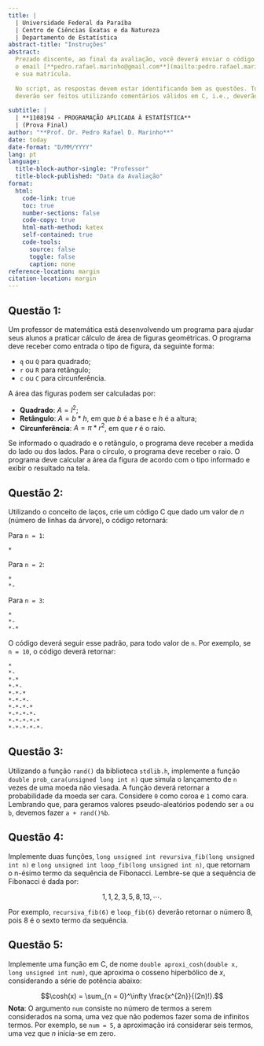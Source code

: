 ```yaml
---
title: |
  | Universidade Federal da Paraíba
  | Centro de Ciências Exatas e da Natureza
  | Departamento de Estatística
abstract-title: "Instruções"
abstract: 
  Prezado discente, ao final da avaliação, você deverá enviar o código C para o
  o email [**pedro.rafael.marinho@gmail.com**](mailto:pedro.rafael.mariho@gmail.com). No título do email deverá constar o seu nome
  e sua matrícula. 
  
  No script, as respostas devem estar identificando bem as questões. Todos os comentários
  deverão ser feitos utilizando comentários válidos em C, i.e., deverão utilizar `/**/`. 
  
subtitle: |
  | **1108194 - PROGRAMAÇÃO APLICADA À ESTATÍSTICA**
  | (Prova Final)
author: "**Prof. Dr. Pedro Rafael D. Marinho**"
date: today
date-format: "D/MM/YYYY"
lang: pt
language: 
  title-block-author-single: "Professor"
  title-block-published: "Data da Avaliação"
format:
  html:
    code-link: true
    toc: true
    number-sections: false
    code-copy: true
    html-math-method: katex
    self-contained: true
    code-tools:
      source: false
      toggle: false
      caption: none
reference-location: margin
citation-location: margin
---
```


<!-- ::: callout-note -->

<!-- # Algumas observações importantes -->

<!-- \ -->

<!-- As soluções que fiz usam unica e exclusivamente conceitos de estruturas de dados de R e funções que encontram-se nos slides. Por motivos óbvios, isso em nada impede que você escolha em utilizar outros conceitos que foram ministrados em sala de aula.\ -->

<!-- \ -->

<!-- Além disso, as soluções que fiz não são as melhores soluções. Existe formas mais elegantes de resolver os problemas. Porém, a ideia aqui é utilizar os conceitos congruentes aos assuntos da primeira avaliação. -->

<!-- 1.  O operador `|>` (operador de pipe) que utilizo nas soluções não são condições necessárias para resolver as questões de prova. Onde tiver `obj |> funcao()` você poderá substituir por `funcao(obj)`; -->

<!-- 2.  A biblioteca `dplyr` que é carregada, por exemplo, na questão 5, onde sugiro que seja feito `library(dplyr)` não era objeto de estudo, i.e., você para resolver as questões não precisava conhecer **NADA** da `dplyr`. O uso dela, aqui, se deve unica e exclusivamente para carregar o conjunto de dados `starwars`. Porém, soluções que utilizaram o `dplyr` são aceitas, haja vista que falei sobre esse pacote em sala de aula; -->

<!-- 3.  Sugiro fortemente que estudem as soluções. -->

<!-- ::: -->

<!-- ## Questão 1: -->

<!-- *Escreva um programa em C que solicite três notas de um aluno e informe a média das três avaliações. Além disso, o programa deverá informar se o aluno foi aprovado, reprovado ou terá direito a fazer uma prova final. Em caso do aluno ir para final, informe quanto ele deverá obter na final para se considerar -->
<!-- aprovado na disciplina. **Regra**: O aluno será considerado aprovado se tiver a média aritmética das três avaliações maior ou igual à sete. Se a média for menor que 4, o aluno será reprovado sem o direito de fazer o exame final. Já no caso da média aritmética esteja no intervalo $[4,7)$ o aluno poderá fazer um exame final. Nessa última situação, a nota final assumirá peso 4 e a média aritmética das três primeiras avaliações assumirá o peso 6. Se o aluno obter uma média ponderada maior ou igual à 5.0 ele estará aprovado.* -->


<!-- ## Questão 2: -->

<!-- *Imagine que você está escrevendo um programa para uma loja que vende camisetas. Cada camiseta tem um preço base, mas o preço final pode variar dependendo do tamanho da camiseta. As camisetas tamanho P têm um desconto de $10\%$ no preço, as camisetas tamanho M têm um desconto de $5\%$ e as camisetas tamanho G não têm desconto. Escreva um programa em C que leia o tamanho da camiseta e o preço base da mesma (preço sem desconto). Em seguida, o programa deve calcular o preço final da camiseta, levando em consideração o desconto de acordo com o tamanho da camiseta. O programa deverá imprimir em tela o preço base, o tamanho da camiseta e o valor final.* -->

<!-- ## Questão 3: -->

<!-- *Você está desenvolvendo um sistema de votação para uma eleição municipal e precisa implementar a lógica de contagem de votos para determinar o resultado final. Nas eleições, existem apenas dois candidatos, a saber João e Maria. Seu programa deverá solicitar o número de votos de João, o número de votos de Maria e o número de votos nulos. O programa deverá retornar as informações preenchidas e o resultado do primeiro turno, que poderá ser:* -->

<!-- 1. *`Resultado: Joao venceu a eleicao!` - caso o candidato João tenha recebido mais votos que a candidata Maria e que a quantidade de votos nulos não ultrapasse $10\%$ do total de votos;* -->

<!-- 2. *`Resultado: Maria venceu a eleicao!` - caso a candidata Maria tenha recebido mais votos que o candidato João e que a quantidade de votos nulos não ultrapasse $10\%$ do total de votos;* -->

<!-- 3. *`Resultado: Haverá segundo turno!` - caso nenhum dos candidatos tenha recebido mais votos que o outro ou caso a quantidade de votos nulos ultrapasse $10\%$ do total de votos.* -->


<!-- ::: column-margin -->
<!-- ***Dica**: O percentual de votos nulos poderá ser obtido fazendo:* -->

<!-- $$\frac{(votosNulos \times 100)}{(votosJoao + votosMaria + votosNulos)}$$ -->
<!-- ::: -->

<!-- ## Questão 3: -->

<!-- *Um jogador de RPG (Role-Playing Game) está desenvolvendo um sistema para calcular o dano causado por um ataque com uma espada. O sistema deve considerar a força do personagem e a defesa do inimigo para calcular o dano final. A fórmula para calcular o dano encontra-se ao lado.* -->

<!-- ::: column-margin -->
<!-- *O **dano** é obtido por:* -->

<!-- $$dano = (forca - defesa) * 10$$  -->
<!-- ::: -->

<!-- *Se o resultado da fórmula for negativo, o dano final deve ser considerado como zero. Além disso, caso a força seja maior que a defesa, o ataque deve ser considerado como um golpe crítico e o dano final deve ser dobrado. O jogador precisa desenvolver um programa em C que recebe a força e a defesa como entrada e exibe os valores de força e defesa informados, além do dano final.* -->

## Questão 1:

Um professor de matemática está desenvolvendo um programa para ajudar seus alunos a praticar cálculo de área de figuras geométricas. O programa deve receber como entrada o tipo de figura, da seguinte forma:

+ `q` ou `Q` para quadrado;
+ `r` ou `R` para retângulo;
+ `c` ou `C` para circunferência.

::: column-margin
A área das figuras podem ser calculadas por:

+ **Quadrado**: $A = l^2$;
+ **Retângulo**: $A = b * h$, em que $b$ é a base e $h$ é a altura;
+ **Circunferência**: $A = \pi * r^2$, em que $r$ é o raio.
:::


Se informado o quadrado e o retângulo, o programa deve receber a medida do lado ou dos lados. Para o círculo, o programa deve receber o raio. O programa deve calcular a área da figura de acordo com o tipo informado e exibir o resultado na tela.


## Questão 2:

Utilizando o conceito de laços, crie um código C que dado um valor de $n$ (número de linhas da árvore), o código retornará:

Para `n = 1`:
```
*
```

Para `n = 2`:

```
*
*-
```

Para `n = 3`:

```
*
*-
*-*
```

O código deverá seguir esse padrão, para todo valor de `n`. Por exemplo, se `n = 10`, o código deverá retornar:


```
*
*-
*-*
*-*-
*-*-*
*-*-*-
*-*-*-*
*-*-*-*-
*-*-*-*-*
*-*-*-*-*-
```

## Questão 3: 

Utilizando a função `rand()` da biblioteca `stdlib.h`, implemente a função `double prob_cara(unsigned long int n)` que simula o lançamento de `n` vezes de uma moeda não viesada. A função deverá retornar a probabilidade da moeda ser cara. Considere `0` como coroa e `1` como cara. Lembrando que, para geramos valores pseudo-aleatórios podendo ser `a` ou `b`, devemos fazer `a + rand()%b`.


## Questão 4:

Implemente duas funções, `long unsigned int revursiva_fib(long unsigned int n)` e `long unsigned int loop_fib(long unsigned int n)`, que retornam o n-ésimo termo da sequência de Fibonacci. Lembre-se que a sequência de Fibonacci é dada por:

$$1, 1, 2, 3, 5, 8, 13, \cdots.$$

Por exemplo, `recursiva_fib(6)` e `loop_fib(6)` deverão retornar o número 8, pois 8 é o sexto termo da sequência.

## Questão 5:

Implemente uma função em C, de nome `double aproxi_cosh(double x, long unsigned int num)`, que aproxima o cosseno hiperbólico de $x$, considerando a série de potência abaixo:

$$\cosh(x) = \sum_{n = 0}^\infty \frac{x^{2n}}{(2n)!}.$$
**Nota**: O argumento `num` consiste no número de termos a serem considerados na soma, uma vez que não podemos fazer soma de infinitos termos. Por exemplo, se `num = 5`, a aproximação irá considerar seis termos, uma vez que $n$ inicia-se em zero.
